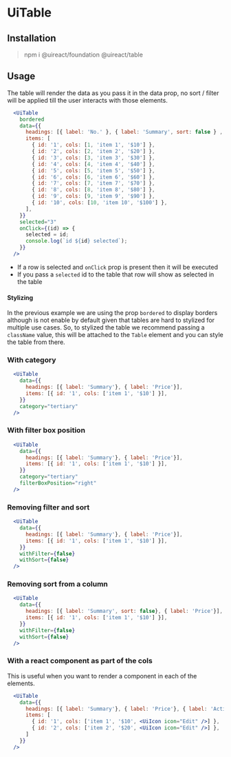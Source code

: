 

# UiTable

<Metadata packageName='table' packageJson={packageJson} description='Used to render information in a table that is filterable and sortable.' includeInformation />

## Installation

> npm i @uireact/foundation @uireact/table

## Usage

The table will render the data as you pass it in the data prop, no sort / filter will be applied till the user interacts 
with those elements.

```jsx live scope={{UiTable}}
  <UiTable
    bordered
    data={{
      headings: [{ label: 'No.' }, { label: 'Summary', sort: false } , { label: 'Price' }],
      items: [
        { id: '1', cols: [1, 'item 1', '$10'] },
        { id: '2', cols: [2, 'item 2', '$20'] },
        { id: '3', cols: [3, 'item 3', '$30'] },
        { id: '4', cols: [4, 'item 4', '$40'] },
        { id: '5', cols: [5, 'item 5', '$50'] },
        { id: '6', cols: [6, 'item 6', '$60'] },
        { id: '7', cols: [7, 'item 7', '$70'] },
        { id: '8', cols: [8, 'item 8', '$80'] },
        { id: '9', cols: [9, 'item 9', '$90'] },
        { id: '10', cols: [10, 'item 10', '$100'] },
      ],
    }}
    selected="3"
    onClick={(id) => {
      selected = id;
      console.log(`id ${id} selected`);
    }}
  />
```

- If a row is selected and `onClick` prop is present then it will be executed
- If you pass a `selected` id to the table that row will show as selected in the table

#### Stylizing

In the previous example we are using the prop `bordered` to display borders although is not enable by default given that tables are hard to stylized for multiple use cases. So, to stylized the table we recommend passing 
a `className` value, this will be attached to the `Table` element and you can style the table from there.

### With category

```jsx live scope={{UiTable}}
  <UiTable
    data={{
      headings: [{ label: 'Summary'}, { label: 'Price'}],
      items: [{ id: '1', cols: ['item 1', '$10'] }],
    }}
    category="tertiary"
  />
```

### With filter box position

```jsx live scope={{UiTable}}
  <UiTable
    data={{
      headings: [{ label: 'Summary'}, { label: 'Price'}],
      items: [{ id: '1', cols: ['item 1', '$10'] }],
    }}
    category="tertiary"
    filterBoxPosition="right"
  />
```

### Removing filter and sort

```jsx live scope={{UiTable}}
  <UiTable
    data={{
      headings: [{ label: 'Summary'}, { label: 'Price'}],
      items: [{ id: '1', cols: ['item 1', '$10'] }],
    }}
    withFilter={false}
    withSort={false}
  />
```

### Removing sort from a column

```jsx live scope={{UiTable}}
  <UiTable
    data={{
      headings: [{ label: 'Summary', sort: false}, { label: 'Price'}],
      items: [{ id: '1', cols: ['item 1', '$10'] }],
    }}
    withFilter={false}
    withSort={false}
  />
```


### With a react component as part of the cols

This is useful when you want to render a component in each of the elements.

```jsx live scope={{UiTable, UiIcon}}
  <UiTable
    data={{
      headings: [{ label: 'Summary'}, { label: 'Price'}, { label: 'Actions', sort: false }],
      items: [
        { id: '1', cols: ['item 1', '$10', <UiIcon icon="Edit" />] },
        { id: '2', cols: ['item 2', '$20', <UiIcon icon="Edit" />] },
      ]
    }}
  />
```